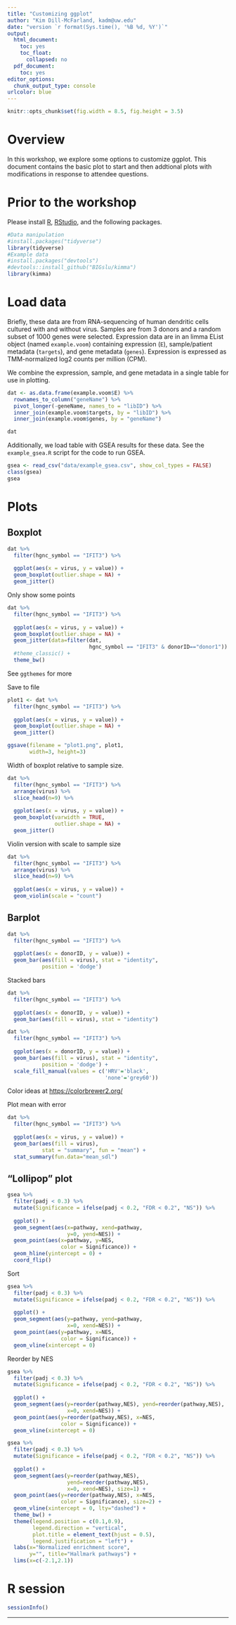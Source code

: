```yaml
---
title: "Customizing ggplot"
author: "Kim Dill-McFarland, kadm@uw.edu"
date: "version `r format(Sys.time(), '%B %d, %Y')`"
output:
  html_document:
    toc: yes
    toc_float:
      collapsed: no
  pdf_document:
    toc: yes
editor_options:
  chunk_output_type: console
urlcolor: blue
---
```

```r
knitr::opts_chunk$set(fig.width = 8.5, fig.height = 3.5)
```

# Overview
In this workshop, we explore some options to customize ggplot. This document contains the basic plot to start and then addtional plots with modifications in response to attendee questions.

# Prior to the workshop

Please install [R](http://www.r-project.org), [RStudio](https://www.rstudio.com/products/rstudio/download/), and the following packages.

```r
#Data manipulation
#install.packages("tidyverse")
library(tidyverse)
#Example data
#install.packages("devtools")
#devtools::install_github("BIGslu/kimma")
library(kimma)
```

# Load data

Briefly, these data are from RNA-sequencing of human dendritic cells cultured with and without virus. Samples are from 3 donors and a random subset of 1000 genes were selected. Expression data are in an limma EList object (named `example.voom`) containing expression (`E`), sample/patient metadata (`targets`), and gene metadata (`genes`). Expression is expressed as TMM-normalized log2 counts per million (CPM).

We combine the expression, sample, and gene metadata in a single table for use in plotting.

```r
dat <- as.data.frame(example.voom$E) %>% 
  rownames_to_column("geneName") %>% 
  pivot_longer(-geneName, names_to = "libID") %>% 
  inner_join(example.voom$targets, by = "libID") %>% 
  inner_join(example.voom$genes, by = "geneName")

dat
```

Additionally, we load table with GSEA results for these data. See the `example_gsea.R` script for the code to run GSEA.

```r
gsea <- read_csv("data/example_gsea.csv", show_col_types = FALSE)
class(gsea)
gsea
```

# Plots
## Boxplot

```r
dat %>% 
  filter(hgnc_symbol == "IFIT3") %>% 
  
  ggplot(aes(x = virus, y = value)) +
  geom_boxplot(outlier.shape = NA) +
  geom_jitter()
```

Only show some points

```r
dat %>% 
  filter(hgnc_symbol == "IFIT3") %>% 
  
  ggplot(aes(x = virus, y = value)) +
  geom_boxplot(outlier.shape = NA) +
  geom_jitter(data=filter(dat, 
                          hgnc_symbol == "IFIT3" & donorID=="donor1")) +
  #theme_classic() +
  theme_bw()
```

See `ggthemes` for more

Save to file

```r
plot1 <- dat %>% 
  filter(hgnc_symbol == "IFIT3") %>% 
  
  ggplot(aes(x = virus, y = value)) +
  geom_boxplot(outlier.shape = NA) +
  geom_jitter()

ggsave(filename = "plot1.png", plot1,
       width=3, height=3)
```

Width of boxplot relative to sample size.

```r
dat %>% 
  filter(hgnc_symbol == "IFIT3") %>% 
  arrange(virus) %>% 
  slice_head(n=9) %>% 
  
  ggplot(aes(x = virus, y = value)) +
  geom_boxplot(varwidth = TRUE,
               outlier.shape = NA) +
  geom_jitter()
```

Violin version with scale to sample size

```r
dat %>% 
  filter(hgnc_symbol == "IFIT3") %>% 
  arrange(virus) %>% 
  slice_head(n=9) %>% 
  
  ggplot(aes(x = virus, y = value)) +
  geom_violin(scale = "count")
```

## Barplot

```r
dat %>% 
  filter(hgnc_symbol == "IFIT3") %>% 
  
  ggplot(aes(x = donorID, y = value)) +
  geom_bar(aes(fill = virus), stat = "identity",
           position = 'dodge')
```

Stacked bars

```r
dat %>% 
  filter(hgnc_symbol == "IFIT3") %>% 
  
  ggplot(aes(x = donorID, y = value)) +
  geom_bar(aes(fill = virus), stat = "identity")
```

```r
dat %>% 
  filter(hgnc_symbol == "IFIT3") %>% 
  
  ggplot(aes(x = donorID, y = value)) +
  geom_bar(aes(fill = virus), stat = "identity",
           position = 'dodge') +
  scale_fill_manual(values = c('HRV'='black',
                               'none'='grey60'))
```

Color ideas at <https://colorbrewer2.org/>

Plot mean with error

```r
dat %>% 
  filter(hgnc_symbol == "IFIT3") %>% 
  
  ggplot(aes(x = virus, y = value)) +
  geom_bar(aes(fill = virus), 
           stat = "summary", fun = "mean") +
  stat_summary(fun.data="mean_sdl")
```

## "Lollipop" plot

```r
gsea %>% 
  filter(padj < 0.3) %>% 
  mutate(Significance = ifelse(padj < 0.2, "FDR < 0.2", "NS")) %>% 
  
  ggplot() +
  geom_segment(aes(x=pathway, xend=pathway, 
                   y=0, yend=NES)) +
  geom_point(aes(x=pathway, y=NES,
                 color = Significance)) +
  geom_hline(yintercept = 0) +
  coord_flip()
```

Sort

```r
gsea %>% 
  filter(padj < 0.3) %>% 
  mutate(Significance = ifelse(padj < 0.2, "FDR < 0.2", "NS")) %>% 
  
  ggplot() +
  geom_segment(aes(y=pathway, yend=pathway, 
                   x=0, xend=NES)) +
  geom_point(aes(y=pathway, x=NES,
                 color = Significance)) +
  geom_vline(xintercept = 0)
```

Reorder by NES

```r
gsea %>% 
  filter(padj < 0.3) %>% 
  mutate(Significance = ifelse(padj < 0.2, "FDR < 0.2", "NS")) %>% 
  
  ggplot() +
  geom_segment(aes(y=reorder(pathway,NES), yend=reorder(pathway,NES), 
                   x=0, xend=NES)) +
  geom_point(aes(y=reorder(pathway,NES), x=NES,
                 color = Significance)) +
  geom_vline(xintercept = 0)
```

```r
gsea %>% 
  filter(padj < 0.3) %>% 
  mutate(Significance = ifelse(padj < 0.2, "FDR < 0.2", "NS")) %>% 
  
  ggplot() +
  geom_segment(aes(y=reorder(pathway,NES),
                   yend=reorder(pathway,NES), 
                   x=0, xend=NES), size=1) +
  geom_point(aes(y=reorder(pathway,NES), x=NES,
                 color = Significance), size=2) +
  geom_vline(xintercept = 0, lty="dashed") +
  theme_bw() +
  theme(legend.position = c(0.1,0.9),
        legend.direction = "vertical",
        plot.title = element_text(hjust = 0.5),
        legend.justification = "left") +
  labs(x="Normalized enrichment score",
       y="", title="Hallmark pathways") +
  lims(x=c(-2.1,2.1))
```

# R session

```r
sessionInfo()
```

***